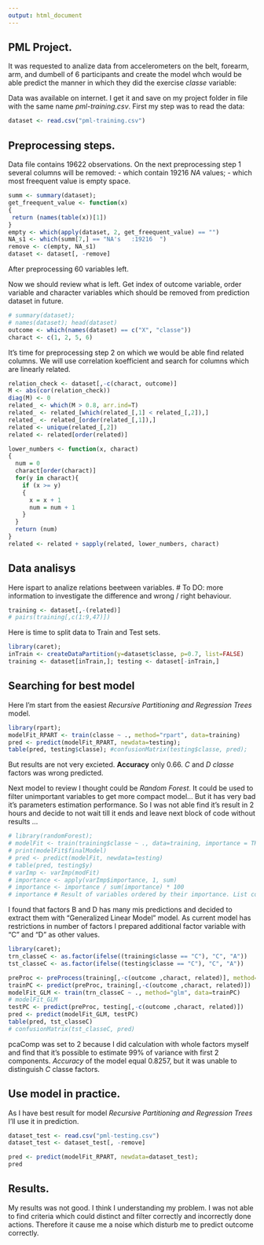```yaml
---
output: html_document
---
```

PML Project.
---

It was requested to analize data from accelerometers on the belt, forearm, arm, and dumbell of 6 participants and create the model whch would be able predict the manner in which they did the exercise *classe* variable:

Data was available on internet. I get it and save on my project folder in file with the same name *pml-training.csv*. First my step was to read the data:
```r
dataset <- read.csv("pml-training.csv") 
```


Preprocessing steps.
--

Data file contains 19622 observations.
On the next preprocessing step 1 several columns will be removed: 
- which contain 19216 *NA* values;
- which most freequent value is empty space.
```r
summ <- summary(dataset);
get_freequent_value <- function(x)
{
 return (names(table(x))[1])
}
empty <- which(apply(dataset, 2, get_freequent_value) == "")
NA_s1 <- which(summ[7,] == "NA's   :19216  ")
remove <- c(empty, NA_s1)
dataset <- dataset[, -remove]
```
After preprocessing 60 variables left.


Now we should review what is left. Get index of outcome variable, order variable and character variables which should be removed from prediction dataset in future.  
```r
# summary(dataset);
# names(dataset); head(dataset)
outcome <- which(names(dataset) == c("X", "classe"))
charact <- c(1, 2, 5, 6)
```


It's time for preprocessing step 2 on which we would be able find related columns. We will use correlation koefficient and search for columns which are linearly related.  
```r
relation_check <- dataset[,-c(charact, outcome)]
M <- abs(cor(relation_check))
diag(M) <- 0
related_ <- which(M > 0.8, arr.ind=T)
related_ <- related_[which(related_[,1] < related_[,2]),]
related_ <- related_[order(related_[,1]),]
related <- unique(related_[,2])
related <- related[order(related)]

lower_numbers <- function(x, charact)
{
  num = 0
  charact[order(charact)]
  for(y in charact){
    if (x >= y)
    {
      x = x + 1
      num = num + 1
    }
  }
  return (num)
}
related <- related + sapply(related, lower_numbers, charact)
```


Data analisys
--

Here ispart to analize relations beetween variables.
# To DO: more information to investigate the difference and wrong / right behaviour.
```r
training <- dataset[,-(related)]
# pairs(training[,c(1:9,47)])
```

Here is time to split data to Train and Test sets.
```r
library(caret);
inTrain <- createDataPartition(y=dataset$classe, p=0.7, list=FALSE)
training <- dataset[inTrain,]; testing <- dataset[-inTrain,]
```


Searching for best model
--

Here I'm start from the easiest *Recursive Partitioning and Regression Trees* model.
```r
library(rpart);
modelFit_RPART <- train(classe ~ ., method="rpart", data=training)
pred <- predict(modelFit_RPART, newdata=testing);
table(pred, testing$classe); #confusionMatrix(testing$classe, pred);
```
But results are not very excieted. **Accuracy** only 0.66. *C* and *D* *classe* factors was wrong predicted.


Next model to review I thought could be *Random Forest*. It could be used to filter unimportant variables to get more compact model... But it has very bad it's parameters estimation performance. So I was not able find it's result in 2 hours and decide to not wait till it ends and leave next block of code without results ... 
```r
# library(randomForest);
# modelFit <- train(training$classe ~ ., data=training, importance = TRUE, method="rf", prox=TRUE) 
# print(modelFit$finalModel)
# pred <- predict(modelFit, newdata=testing)
# table(pred, testing$y)
# varImp <- varImp(modFit) 
# importance <- apply(varImp$importance, 1, sum)
# importance <- importance / sum(importance) * 100
# importance # Result of variables ordered by their importance. List could be used to tilter variables.
```


I found that factors B and D has many mis predictions and decided to extract them with "Generalized Linear Model" model. As current model has restrictions in number of factors I prepared additional factor variable with "C" and "D" as other values.
```r
library(caret);
trn_classeC <- as.factor(ifelse((training$classe == "C"), "C", "A"))
tst_classeC <- as.factor(ifelse((testing$classe == "C"), "C", "A"))

preProc <- preProcess(training[,-c(outcome ,charact, related)], method="pca", pcaComp=2)
trainPC <- predict(preProc, training[,-c(outcome ,charact, related)])
modelFit_GLM <- train(trn_classeC ~ ., method="glm", data=trainPC)
# modelFit_GLM
testPC <- predict(preProc, testing[,-c(outcome ,charact, related)])
pred <- predict(modelFit_GLM, testPC)
table(pred, tst_classeC)
# confusionMatrix(tst_classeC, pred)
```
pcaComp was set to 2 because I did calculation with whole factors myself and find that it's possible to estimate 99% of variance with first 2 components. *Accuracy* of the model equal 0.8257, but it was unable to distinguish *C* classe factors. 


Use model in practice.
--
As I have best result for model *Recursive Partitioning and Regression Trees* I'll use it in prediction. 
```r
dataset_test <- read.csv("pml-testing.csv") 
dataset_test <- dataset_test[, -remove]

pred <- predict(modelFit_RPART, newdata=dataset_test);
pred
```


Results.
--

My results was not good. I think I understanding my problem. I was not able to find criteria which could distinct and filter correctly and incorrectly done actions. Therefore it cause me a noise which disturb me to predict outcome correctly.